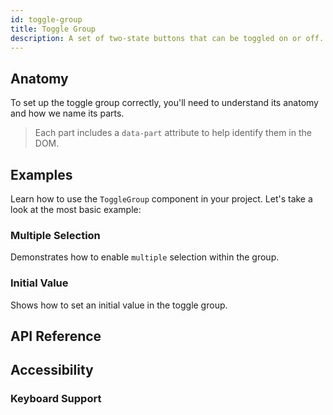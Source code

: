 ```yaml
---
id: toggle-group
title: Toggle Group
description: A set of two-state buttons that can be toggled on or off.
---
```


<ComponentPreview id="ToggleGroup" />

## Anatomy

To set up the toggle group correctly, you'll need to understand its anatomy and how we name its
parts.

> Each part includes a `data-part` attribute to help identify them in the DOM.

<Anatomy id="toggle-group" />

## Examples

Learn how to use the `ToggleGroup` component in your project. Let's take a look at the most basic
example:

<Example id="basic" />

### Multiple Selection

Demonstrates how to enable `multiple` selection within the group.

<Example id="multiple" />

### Initial Value

Shows how to set an initial value in the toggle group.

<Example id="initial-value" />

## API Reference

<ComponentTypes id="toggle-group" />

## Accessibility

### Keyboard Support

<KeyBindingsTable id="toggle-group" />
